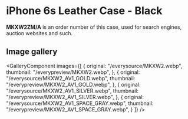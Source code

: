 
# iPhone 6s Leather Case - Black

<Callout type='info' emoji='👉🏻'>**MKXW2ZM/A** is an order number of this case, used for search engines, auction websites and such.</Callout>

## Image gallery

<GalleryComponent
    images={[
      {
        original: "/everysource/MKXW2.webp",
        thumbnail: "/everypreview/MKXW2.webp",
      },
      {
        original: "/everysource/MKXW2_AV1_GOLD.webp",
        thumbnail: "/everypreview/MKXW2_AV1_GOLD.webp",
      },
      {
        original: "/everysource/MKXW2_AV1_SILVER.webp",
        thumbnail: "/everypreview/MKXW2_AV1_SILVER.webp",
      },
      {
        original: "/everysource/MKXW2_AV1_SPACE_GRAY.webp",
        thumbnail: "/everypreview/MKXW2_AV1_SPACE_GRAY.webp",
      }
    ]}
  />
